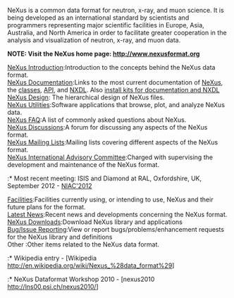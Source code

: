 NeXus is a common data format for neutron, x-ray, and muon science.  It is being developed as an international standard by scientists and programmers representing major scientific facilities in Europe, Asia, Australia, and North America in order to facilitate greater cooperation in the analysis and visualization of neutron, x-ray, and muon data.

'''NOTE:  Visit the NeXus home page:  [http://www.nexusformat.org http://www.nexusformat.org]'''

;[http://download.nexusformat.org/doc/html/introduction.html NeXus Introduction]:Introduction to the concepts behind the NeXus data format.
;[[Documentation|NeXus Documentation]]:Links to the most current documentation of [http://download.nexusformat.org/doc/html/user_manual.html NeXus], the [http://download.nexusformat.org/doc/html/class_definitions.html classes], [http://download.nexusformat.org/doc/html/napi.html API], and [http://download.nexusformat.org/doc/html/nxdl.html NXDL]. Also [http://download.nexusformat.org/kits/definitions/ install kits for documentation and NXDL]
;[http://download.nexusformat.org/doc/html/design.html NeXus Design]: The hierarchical design of NeXus files.
;[http://download.nexusformat.org/doc/html/utilities.html NeXus Utilities]:Software applications that browse, plot, and analyze NeXus data.
;[http://download.nexusformat.org/doc/html/faq.html NeXus FAQ]:A list of commonly asked questions about NeXus.
;[[Discussions|NeXus Discussions]]:A forum for discussing any aspects of the NeXus format.
;[http://download.nexusformat.org/doc/html/mailinglist.html NeXus Mailing Lists]:Mailing lists covering different aspects of the NeXus format.
;[[NIAC|NeXus International Advisory Committee]]:Charged with supervising the development and maintenance of the NeXus format.
:* Most recent meeting: ISIS and Diamond at RAL, Oxfordshire, UK, September 2012 - [[NIAC2012|NIAC'2012]]
;[[Facilities]]:Facilities currently using, or intending to use, NeXus and their future plans for the format.
;[[Latest News]]:Recent news and developments concerning the NeXus format.
;[[Download|NeXus Downloads]]:Download NeXus library and applications
;[[IssueReporting|Bug/Issue Reporting]]:View or report bugs/problems/enhancement requests for the NeXus library and definitions
;Other :Other items related to the NeXus data format.
:* Wikipedia entry - [Wikipedia http://en.wikipedia.org/wiki/Nexus_%28data_format%29]
:* NeXus Dataformat Workshop 2010 - [nexus2010 http://lns00.psi.ch/nexus2010/]